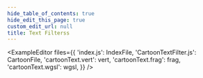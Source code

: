 ```yaml
---
hide_table_of_contents: true
hide_edit_this_page: true
custom_edit_url: null
title: Text Filterss
---
```




<ExampleEditor
  files={{
    'index.js': IndexFile,
    'CartoonTextFilter.js': CartoonFile,
    'cartoonText.vert': vert,
    'cartoonText.frag': frag,
    'cartoonText.wgsl': wgsl,
  }}
/>
